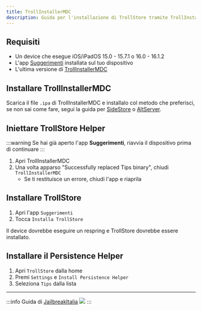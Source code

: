 ```yaml
---
title: TrollInstallerMDC
description: Guida per l'installazione di TrollStore tramite TrollInstallerMDC
---
```


## Requisiti

* Un device che esegue iOS/iPadOS 15.0 - 15.7.1 o 16.0 - 16.1.2
* L'app [Suggerimenti](https://apps.apple.com/it/app/suggerimenti/id1069509450) installata sul tuo dispositivo
* L'ultima versione di [TrollInstallerMDC](https://dhinakg.github.io/apps.html)

## Installare TrollInstallerMDC

Scarica il file `.ipa` di TrollInstallerMDC e installalo col metodo che preferisci, se non sai come fare, segui la guida per [SideStore](/docs/guide-non-jb/sidestore.mdx) o [AltServer](/docs/guide-non-jb/altstore-altserver.mdx).

## Iniettare TrollStore Helper

:::warning
Se hai già aperto l'app **Suggerimenti**, riavvia il dispositivo prima di continuare
:::

1. Apri TrollInstallerMDC
2. Una volta apparso "Successfully replaced Tips binary", chiudi ```TrollInstallerMDC```
    * Se ti restituisce un errore, chiudi l'app e riaprila

## Installare TrollStore

1. Apri l'app ```Suggerimenti```
2. Tocca ```Installa TrollStore```

Il device dovrebbe eseguire un respring e TrollStore dovrebbe essere installato.

## Installare il Persistence Helper

1. Apri ```TrollStore``` dalla home
2. Premi ```Settings``` e ```Install Persistence Helper```
3. Seleziona ```Tips``` dalla lista

---
:::info
Guida di [JailbreakItalia](https://t.me/JailbreakItalia) ![](https://upload.wikimedia.org/wikipedia/commons/thumb/8/82/Telegram_logo.svg/15px-Telegram_logo.svg.png)
:::